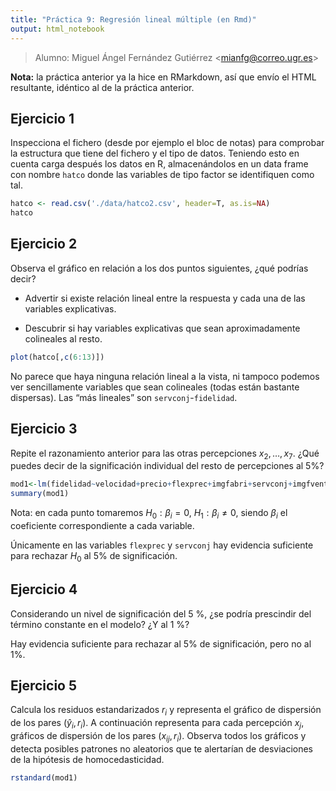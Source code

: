 ```yaml
---
title: "Práctica 9: Regresión lineal múltiple (en Rmd)"
output: html_notebook
---
```


> Alumno: Miguel Ángel Fernández Gutiérrez \<[mianfg\@correo.ugr.es](mailto:mianfg@correo.ugr.es)\>

**Nota:** la práctica anterior ya la hice en RMarkdown, así que envío el HTML resultante, idéntico al de la práctica anterior.

## Ejercicio 1

Inspecciona el fichero (desde por ejemplo el bloc de notas) para comprobar la estructura que tiene del fichero y el tipo de datos. Teniendo esto en cuenta carga después los datos en R, almacenándolos en un data frame con nombre `hatco` donde las variables de tipo factor se identifiquen como tal.

```r
hatco <- read.csv('./data/hatco2.csv', header=T, as.is=NA)
hatco
```

## Ejercicio 2

Observa el gráfico en relación a los dos puntos siguientes, ¿qué podrías decir?

-   Advertir si existe relación lineal entre la respuesta y cada una de las variables explicativas.

-   Descubrir si hay variables explicativas que sean aproximadamente colineales al resto.

```r
plot(hatco[,c(6:13)])
```

No parece que haya ninguna relación lineal a la vista, ni tampoco podemos ver sencillamente variables que sean colineales (todas están bastante dispersas). Las "más lineales" son `servconj`-`fidelidad`.

## Ejercicio 3

Repite el razonamiento anterior para las otras percepciones $x_2, … , x_7$. ¿Qué puedes decir de la significación individual del resto de percepciones al 5%?

```r
mod1<-lm(fidelidad~velocidad+precio+flexprec+imgfabri+servconj+imgfvent+calidadp, hatco)
summary(mod1)
```

Nota: en cada punto tomaremos $H_0:\beta_i=0$, $H_1:\beta_i\neq0$, siendo $\beta_i$ el coeficiente correspondiente a cada variable.

Únicamente en las variables `flexprec` y `servconj` hay evidencia suficiente para rechazar $H_0$ al 5% de significación.

## Ejercicio 4

Considerando un nivel de significación del 5 %, ¿se podría prescindir del término constante en el modelo? ¿Y al 1 %?

Hay evidencia suficiente para rechazar al 5% de significación, pero no al 1%.

## Ejercicio 5

Calcula los residuos estandarizados $r_i$ y representa el gráfico de dispersión de los pares $(\hat{y}_i,r_i)$. A continuación representa para cada percepción $x_j$, gráficos de dispersión de los pares $(x_{ij},r_i)$. Observa todos los gráficos y detecta posibles patrones no aleatorios que te alertarían de desviaciones de la hipótesis de homocedasticidad.

```r
rstandard(mod1)
```
